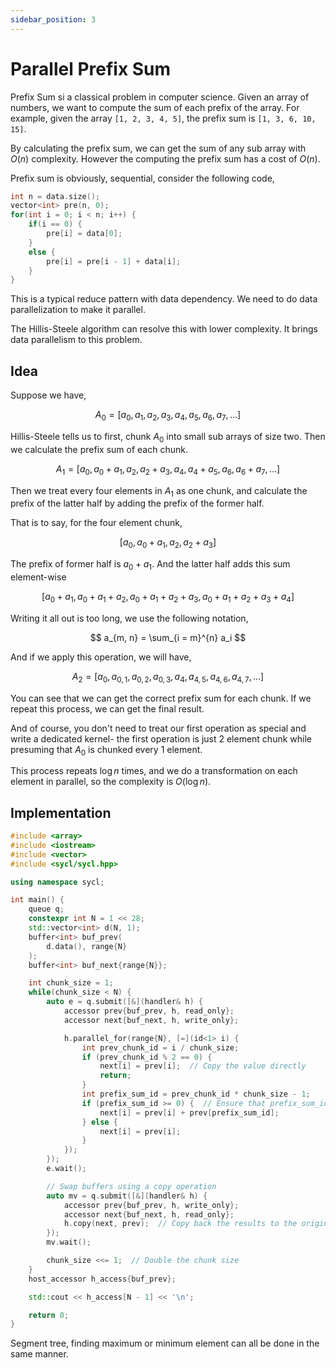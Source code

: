```yaml
---
sidebar_position: 3
---
```


# Parallel Prefix Sum

Prefix Sum si a classical problem in computer science. Given an array of numbers, we want to compute the sum of each prefix of the array. For example, given the array `[1, 2, 3, 4, 5]`, the prefix sum is `[1, 3, 6, 10, 15]`.

By calculating the prefix sum, we can get the sum of any sub array with $O(n)$ complexity. However the computing the prefix sum has a cost of $O(n)$.

Prefix sum is obviously, sequential, consider the following code,

```cpp
int n = data.size();
vector<int> pre(n, 0);
for(int i = 0; i < n; i++) {
    if(i == 0) {
        pre[i] = data[0];
    }
    else {
        pre[i] = pre[i - 1] + data[i];
    }
}
```

This is a typical reduce pattern with data dependency. We need to do data parallelization to make it parallel.

The Hillis-Steele algorithm can resolve this with lower complexity. It brings data parallelism to this problem.

## Idea

Suppose we have,

$$
A_0 = [a_0, a_1, a_2, a_3, a_4, a_5, a_6, a_7, \ldots]
$$

Hillis-Steele tells us to first, chunk $A_0$ into small sub arrays of size two. Then we calculate the prefix sum of each chunk.

$$
A_1 = [a_0, a_0 + a_1, a_2, a_2 + a_3, a_4, a_4 + a_5, a_6, a_6 + a_7, \dots]
$$

Then we treat every four elements in $A_1$ as one chunk, and calculate the prefix of the latter half by adding the prefix of the former half.

That is to say, for the four element chunk,

$$
[a_0, a_0 + a_1, a_2, a_2 + a_3]
$$

The prefix of former half is $a_0 + a_1$. And the latter half adds this sum element-wise

$$
[a_0 + a_1, a_0 + a_1 + a_2, a_0 + a_1 + a_2 + a_3, a_0 + a_1 + a_2 + a_3 + a_4]
$$

Writing it all out is too long, we use the following notation,

$$
a_{m, n} = \sum_{i = m}^{n} a_i
$$

And if we apply this operation, we will have,

$$
A_2 = [a_0, a_{0, 1}, a_{0, 2}, a_{0, 3}, a_4, a_{4, 5}, a_{4, 6}, a_{4, 7}, \dots]
$$

You can see that we can get the correct prefix sum for each chunk. If we repeat this process, we can get the final result.

And of course, you don't need to treat our first operation as special and write a dedicated kernel- the first operation is just 2 element chunk while presuming that $A_0$ is chunked every 1 element.

This process repeats $\log n$ times, and we do a transformation on each element in parallel, so the complexity is $O(\log n)$.

## Implementation

```cpp
#include <array>
#include <iostream>
#include <vector>
#include <sycl/sycl.hpp>

using namespace sycl;

int main() {
    queue q;
    constexpr int N = 1 << 28;
    std::vector<int> d(N, 1);
    buffer<int> buf_prev(
        d.data(), range{N}
    );
    buffer<int> buf_next{range{N}};

    int chunk_size = 1;
    while(chunk_size < N) {
        auto e = q.submit([&](handler& h) {
            accessor prev{buf_prev, h, read_only};
            accessor next{buf_next, h, write_only};

            h.parallel_for(range{N}, [=](id<1> i) {
                int prev_chunk_id = i / chunk_size;
                if (prev_chunk_id % 2 == 0) {
                    next[i] = prev[i];  // Copy the value directly
                    return;
                }
                int prefix_sum_id = prev_chunk_id * chunk_size - 1;
                if (prefix_sum_id >= 0) {  // Ensure that prefix_sum_id is valid
                    next[i] = prev[i] + prev[prefix_sum_id];
                } else {
                    next[i] = prev[i];
                }
            });
        });
        e.wait();

        // Swap buffers using a copy operation
        auto mv = q.submit([&](handler& h) {
            accessor prev{buf_prev, h, write_only};
            accessor next{buf_next, h, read_only};
            h.copy(next, prev);  // Copy back the results to the original buffer
        });
        mv.wait();

        chunk_size <<= 1;  // Double the chunk size
    }
    host_accessor h_access{buf_prev};

    std::cout << h_access[N - 1] << '\n';

    return 0;
}
```

Segment tree, finding maximum or minimum element can all be done in the same manner.
